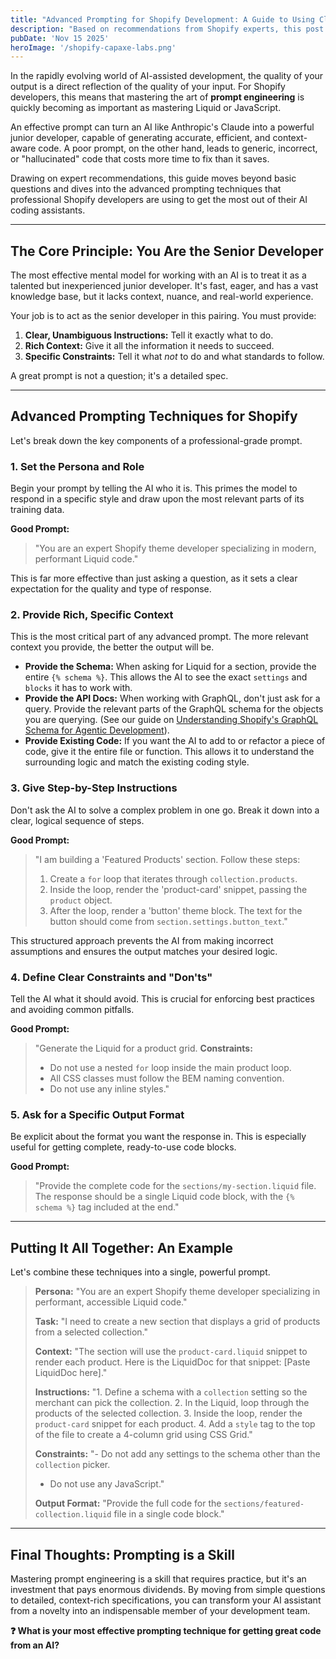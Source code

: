 ```yaml
---
title: "Advanced Prompting for Shopify Development: A Guide to Using Claude Effectively"
description: "Based on recommendations from Shopify experts, this post provides specific prompting techniques and examples for generating high-quality Liquid, JavaScript, and GraphQL code for Shopify."
pubDate: 'Nov 15 2025'
heroImage: '/shopify-capaxe-labs.png'
---
```


In the rapidly evolving world of AI-assisted development, the quality of your output is a direct reflection of the quality of your input. For Shopify developers, this means that mastering the art of **prompt engineering** is quickly becoming as important as mastering Liquid or JavaScript.

An effective prompt can turn an AI like Anthropic's Claude into a powerful junior developer, capable of generating accurate, efficient, and context-aware code. A poor prompt, on the other hand, leads to generic, incorrect, or "hallucinated" code that costs more time to fix than it saves.

Drawing on expert recommendations, this guide moves beyond basic questions and dives into the advanced prompting techniques that professional Shopify developers are using to get the most out of their AI coding assistants.

---

## **The Core Principle: You Are the Senior Developer**

The most effective mental model for working with an AI is to treat it as a talented but inexperienced junior developer. It's fast, eager, and has a vast knowledge base, but it lacks context, nuance, and real-world experience.

Your job is to act as the senior developer in this pairing. You must provide:
1.  **Clear, Unambiguous Instructions:** Tell it exactly what to do.
2.  **Rich Context:** Give it all the information it needs to succeed.
3.  **Specific Constraints:** Tell it what *not* to do and what standards to follow.

A great prompt is not a question; it's a detailed spec.

---

## **Advanced Prompting Techniques for Shopify**

Let's break down the key components of a professional-grade prompt.

### **1. Set the Persona and Role**

Begin your prompt by telling the AI who it is. This primes the model to respond in a specific style and draw upon the most relevant parts of its training data.

**Good Prompt:**
> "You are an expert Shopify theme developer specializing in modern, performant Liquid code."

This is far more effective than just asking a question, as it sets a clear expectation for the quality and type of response.

### **2. Provide Rich, Specific Context**

This is the most critical part of any advanced prompt. The more relevant context you provide, the better the output will be.

-   **Provide the Schema:** When asking for Liquid for a section, provide the entire `{% schema %}`. This allows the AI to see the exact `settings` and `blocks` it has to work with.
-   **Provide the API Docs:** When working with GraphQL, don't just ask for a query. Provide the relevant parts of the GraphQL schema for the objects you are querying. (See our guide on [Understanding Shopify's GraphQL Schema for Agentic Development](/blog/20251108-graphql-schema-agentic-development)).
-   **Provide Existing Code:** If you want the AI to add to or refactor a piece of code, give it the entire file or function. This allows it to understand the surrounding logic and match the existing coding style.

### **3. Give Step-by-Step Instructions**

Don't ask the AI to solve a complex problem in one go. Break it down into a clear, logical sequence of steps.

**Good Prompt:**
> "I am building a 'Featured Products' section. Follow these steps:
> 1. Create a `for` loop that iterates through `collection.products`.
> 2. Inside the loop, render the 'product-card' snippet, passing the `product` object.
> 3. After the loop, render a 'button' theme block. The text for the button should come from `section.settings.button_text`."

This structured approach prevents the AI from making incorrect assumptions and ensures the output matches your desired logic.

### **4. Define Clear Constraints and "Don'ts"**

Tell the AI what it should avoid. This is crucial for enforcing best practices and avoiding common pitfalls.

**Good Prompt:**
> "Generate the Liquid for a product grid.
> **Constraints:**
> - Do not use a nested `for` loop inside the main product loop.
> - All CSS classes must follow the BEM naming convention.
> - Do not use any inline styles."

### **5. Ask for a Specific Output Format**

Be explicit about the format you want the response in. This is especially useful for getting complete, ready-to-use code blocks.

**Good Prompt:**
> "Provide the complete code for the `sections/my-section.liquid` file. The response should be a single Liquid code block, with the `{% schema %}` tag included at the end."

---

## **Putting It All Together: An Example**

Let's combine these techniques into a single, powerful prompt.

> **Persona:** "You are an expert Shopify theme developer specializing in performant, accessible Liquid code."
>
> **Task:** "I need to create a new section that displays a grid of products from a selected collection."
>
> **Context:** "The section will use the `product-card.liquid` snippet to render each product. Here is the LiquidDoc for that snippet: [Paste LiquidDoc here]."
>
> **Instructions:**
> "1. Define a schema with a `collection` setting so the merchant can pick the collection.
> 2. In the Liquid, loop through the products of the selected collection.
> 3. Inside the loop, render the `product-card` snippet for each product.
> 4. Add a `style` tag to the top of the file to create a 4-column grid using CSS Grid."
>
> **Constraints:**
> "- Do not add any settings to the schema other than the `collection` picker.
> - Do not use any JavaScript."
>
> **Output Format:** "Provide the full code for the `sections/featured-collection.liquid` file in a single code block."

---

## **Final Thoughts: Prompting is a Skill**

Mastering prompt engineering is a skill that requires practice, but it's an investment that pays enormous dividends. By moving from simple questions to detailed, context-rich specifications, you can transform your AI assistant from a novelty into an indispensable member of your development team.

**❓ What is your most effective prompting technique for getting great code from an AI?**